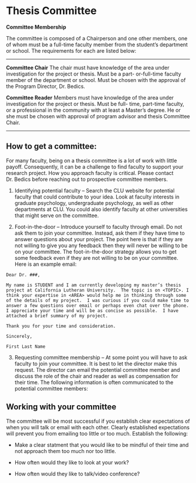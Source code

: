 # Thesis Committee

 
**Committee Membership**

The committee is composed of a Chairperson and one other members, one of whom must be a full-time faculty member from the student’s department or school. The requirements for each are listed below:

___

**Committee Chair**
The chair must have knowledge of the area under investigation for the project or thesis. Must be a part- or-full-time faculty member of the department or school. Must be chosen with the approval of the Program Director, Dr. Bedics.

**Committee Reader**
Members must have knowledge of the area under investigation for the project or thesis. Must be full- time, part-time faculty, or a professional in the community with at least a Master’s degree. He or she must be chosen with approval of program advisor and thesis Committee Chair. 

___


## How to get a committee:

For many faculty, being on a thesis committee is a lot of work with little payoff.   Consequently, it can be a challenge to find faculty to support your research project. How you approach faculty is critical. Please contact Dr. Bedics before reaching out to prospective committee members.

1.	Identifying potential faculty – Search the CLU website for potential faculty that could contribute to your idea.  Look at faculty interests in graduate psychology, undergraduate psychology, as well as other departments at CLU.  You could also identify faculty at other universities that might serve on the committee. 

2.	Foot-in-the-door – Introduce yourself to faculty through email.  Do not ask them to join your committee.  Instead, ask them if they have time to answer questions about your project. The point here is that if they are not willing to give you any feedback then they will never be willing to be on your committee.  The foot-in-the-door strategy allows you to get some feedback even if they are not willing to be on your committee.  Here is an example email:

```
Dear Dr. ###,

My name is STUDENT and I am currently developing my master’s thesis project at California Lutheran University.  The topic is on <TOPIC>. I think your expertise in <AREA> would help me in thinking through some of the details of my project.  I was curious if you could make time to answer a few questions over email or perhaps even chat over the phone.  I appreciate your time and will be as concise as possible.  I have attached a brief summary of my project.

Thank you for your time and consideration.

Sincerely,

First Last Name
```

3.	Requesting committee membership – At some point you will have to ask faculty to join your committee.  It is best to let the director make this request.  The director can email the potential committee member and discuss the role of the chair and reader as well as compensation for their time. The following information is often communicated to the potential committee members:

## Working with your committee

The committee will be most successful if you establish clear expectations of when you will talk or email with each other.  Clearly established expectations will prevent you from emailing too little or too much. Establish the following:
  
  * Make a clear statment that you would like to be mindful of their time and not approach them too much nor too little.
  
  * How often would they like to look at your work?
  
  * How often would they like to talk/video conference?
  












